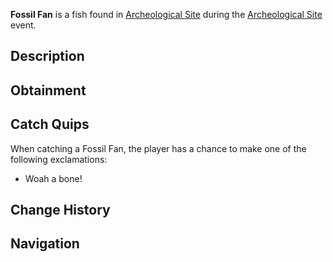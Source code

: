 {{FishInfobox
|image          = Fossil Fan.png
|rarity         = Limited
|event          = Archeological Site
|sea            = First Sea
|location       = [[Archeological Site]]
|sublocation    = 
|sources        = Fishing Rod
|radar_location = 
|xp             = 22
|weather        = 
|time           = 
|season         = 
|bait           = 
|base_weight    = 5
|base_value     = 60
|weight_range   = 2.5
|base_chance    = 40
|base_resil     = 100
}}
'''Fossil Fan''' is a {{Rarity|Limited}} fish found in [[Archeological Site]] during the [[Archeological Site]] event.

== Description ==
{{Description|An ancient, fan-shaped fossil etched with intricate patterns, a true underwater treasure.|Bestiary Entry}}

== Obtainment ==
{{Description|This was last discovered near Moosewood...|Bestiary Hint}}

== Catch Quips ==
When catching a Fossil Fan, the player has a chance to make one of the following exclamations:
* Woah a bone!

== Change History ==
{{Change History|{{subst:Current Version}}}}

== Navigation ==
{{Fish Navbox|Archeological Site}}